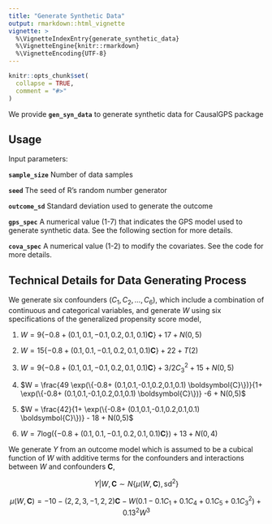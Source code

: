 ```yaml
---
title: "Generate Synthetic Data"
output: rmarkdown::html_vignette
vignette: >
  %\VignetteIndexEntry{generate_synthetic_data}
  %\VignetteEngine{knitr::rmarkdown}
  %\VignetteEncoding{UTF-8}
---
```


```r
knitr::opts_chunk$set(
  collapse = TRUE,
  comment = "#>"
)
```

We provide **`gen_syn_data`** to generate synthetic data for CausalGPS package

## Usage

Input parameters:

**`sample_size`** Number of data samples

**`seed`** The seed of R's random number generator

**`outcome_sd`** Standard deviation used to generate the outcome

**`gps_spec`** A numerical value (1-7) that indicates the GPS model used to generate synthetic data. See the following section for more details.

**`cova_spec`** A numerical value (1-2) to modify the covariates. See the code for more details.

## Technical Details for Data Generating Process
We generate six confounders $(C_1,C_2,...,C_6)$, which include a combination of continuous and categorical variables,
\begin{align*}
    C_1,\ldots,C_4 \sim N(0,\boldsymbol{I}_4), C_5 \sim U\{-2,2\}, C_6 \sim U(-3,3),
\end{align*}
and generate $W$ using six specifications of the generalized propensity score model,

1)  $W = 9 \{-0.8+ (0.1,0.1,-0.1,0.2,0.1,0.1) \boldsymbol{C}\} +17  + N(0,5)$

2)  $W = 15\{-0.8+ (0.1,0.1,-0.1,0.2,0.1,0.1) \boldsymbol{C}\} + 22 + T(2)$

3)  $W = 9 \{-0.8+ (0.1,0.1,-0.1,0.2,0.1,0.1) \boldsymbol{C}\} + 3/2 C_3^2 + 15 + N(0,5)$

4)  $W = \frac{49 \exp(\{-0.8+ (0.1,0.1,-0.1,0.2,0.1,0.1) \boldsymbol{C}\})}{1+ \exp(\{-0.8+ (0.1,0.1,-0.1,0.2,0.1,0.1) \boldsymbol{C}\})} -6 + N(0,5)$

5)  $W = \frac{42}{1+ \exp(\{-0.8+ (0.1,0.1,-0.1,0.2,0.1,0.1) \boldsymbol{C}\})} - 18 + N(0,5)$

6)  $W = 7 \text{log} ( \{-0.8+ (0.1,0.1,-0.1,0.2,0.1,0.1) \boldsymbol{C}\}) + 13 + N(0,4)$

We generate $Y$ from an outcome model which is assumed to be a cubical function of $W$ with additive terms for the confounders and interactions between $W$ and confounders $\mathbf{C}$,

$$Y | W, \mathbf{C} \sim N\{\mu(W, \mathbf{C}),\text{sd}^2\}$$

$$\mu(W, \mathbf{C}) = -10 - (2, 2, 3, -1,2,2)\mathbf{C}  - W(0.1 - 0.1C_1 + 0.1C_4 + 0.1C_5 + 0.1C_3^2)  + 0.13^2W^3$$
